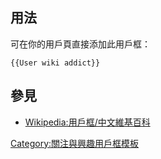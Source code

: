 <includeonly><!-- 在這裡加入模板的保護標識 --></includeonly><noinclude>{{template doc page viewed directly}}</noinclude>
<!-- 在本行下編輯模板說明 -->
== 用法 ==
可在你的用戶頁直接添加此用戶框：
<pre>{{User wiki addict}}</pre>
== 參見 ==
* [[Wikipedia:用戶框/中文維基百科]]
<includeonly>
<!-- 本行下加入模板的分類 -->
[[Category:患上維基百科成癮症的維基人| ]]
[[Category:關注與興趣用戶框模板]]
<!-- 本行下加入模板的跨語言鏈接 -->
</includeonly>